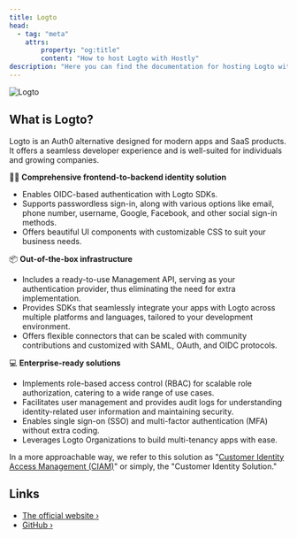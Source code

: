 ```yaml
---
title: Logto
head:
  - tag: "meta"
    attrs:
        property: "og:title"
        content: "How to host Logto with Hostly"
description: "Here you can find the documentation for hosting Logto with Hostly."
---
```



<Badge text="One-click setup." variant="note" size="large" />

![Logto](https://github.com/logto-io/logto/raw/master/logo.png)

## What is Logto?

Logto is an Auth0 alternative designed for modern apps and SaaS products. It offers a seamless developer experience and is well-suited for individuals and growing companies.

🧑‍💻 **Comprehensive frontend-to-backend identity solution**

- Enables OIDC-based authentication with Logto SDKs.
- Supports passwordless sign-in, along with various options like email, phone number, username, Google, Facebook, and other social sign-in methods.
- Offers beautiful UI components with customizable CSS to suit your business needs.

📦 **Out-of-the-box infrastructure**

- Includes a ready-to-use Management API, serving as your authentication provider, thus eliminating the need for extra implementation.
- Provides SDKs that seamlessly integrate your apps with Logto across multiple platforms and languages, tailored to your development environment.
- Offers flexible connectors that can be scaled with community contributions and customized with SAML, OAuth, and OIDC protocols.

💻 **Enterprise-ready solutions**

- Implements role-based access control (RBAC) for scalable role authorization, catering to a wide range of use cases.
- Facilitates user management and provides audit logs for understanding identity-related user information and maintaining security.
- Enables single sign-on (SSO) and multi-factor authentication (MFA) without extra coding.
- Leverages Logto Organizations to build multi-tenancy apps with ease.

In a more approachable way, we refer to this solution as "[Customer Identity Access Management (CIAM)](https://en.wikipedia.org/wiki/Customer_identity_access_management)" or simply, the "Customer Identity Solution."

## Links

- [The official website ›](https://logto.io)
- [GitHub ›](https://github.com/logto-io/logto)
